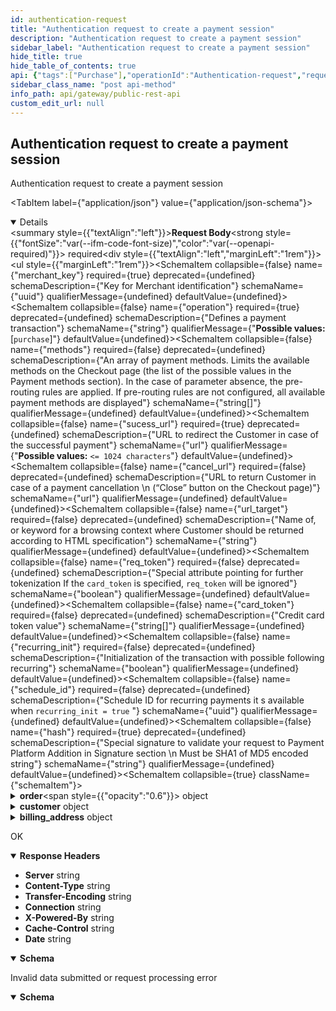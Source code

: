 ```yaml
---
id: authentication-request
title: "Authentication request to create a payment session"
description: "Authentication request to create a payment session"
sidebar_label: "Authentication request to create a payment session"
hide_title: true
hide_table_of_contents: true
api: {"tags":["Purchase"],"operationId":"Authentication-request","requestBody":{"required":true,"content":{"application/json":{"schema":{"example":{"merchant_key":"165a4be2-deed-11ed-9f00-b23db0a271b4","operation":"purchase","methods":["card"],"order":{"number":"order-1234","amount":"1.00","currency":"SAR","description":"gift"},"cancel_url":"https://example.com/cancel","success_url":"https://example.com/success","customer":{"name":"John Doe","email":"test@email.com"},"billing_address":{"country":"SA","state":"central","city":"Riyadh","address":"mmr qreen","zip":"00000","phone":"9665XXXXXXXX"},"recurring_init":"true","hash":"cc33b04679798ac31abbd9668c1e0f375df7ab39"},"type":"object","required":["merchant_key","operation","sucess_url","hash","order"],"description":"this object is used to start a a payment session","properties":{"merchant_key":{"description":"Key for Merchant identification","type":"string","format":"uuid"},"operation":{"type":"string","description":"Defines a payment transaction","enum":["purchase"]},"methods":{"type":"array","items":{"type":"string","description":"Names of the desired payment method to be available in the checkout page"},"description":"An array of payment methods. Limits the available methods on the Checkout page (the list of the possible values in the Payment methods section). In the case of parameter absence, the pre-routing rules are applied. If pre-routing rules are not configured, all available payment methods are displayed","example":"[stcpay ,visa]"},"sucess_url":{"type":"string","maxLength":1024,"format":"url","description":"URL to redirect the Customer in case of the successful payment"},"cancel_url":{"type":"string","maxLenght":1024,"format":"url","description":"URL to return Customer in case of a payment cancellation \n (“Close” button on the Checkout page)"},"url_target":{"type":"string","description":"Name of, or keyword for a browsing context where Customer should be returned according to HTML specification"},"req_token":{"type":"boolean","description":"Special attribute pointing for further tokenization If the `card_token` is specified, `req_token` will be ignored"},"card_token":{"type":"array","items":{"type":"string","description":"Credit card token value"},"maxLength":64,"description":"Credit card token value","example":"[f5d6a0ab6fcfb6487a39e2256e50fff3c95aaa97]"},"recurring_init":{"type":"boolean","description":"Initialization of the transaction with possible following recurring"},"schedule_id":{"type":"string","format":"uuid","description":"Schedule ID for recurring payments it s available when `recurring_init = true` "},"hash":{"type":"string","description":"Special signature to validate your request to Payment Platform Addition in Signature section \n Must be SHA1 of MD5 encoded string"},"order":{"allOf":[{"type":"object","description":"Information about an order","required":["number","amount","currency","description"],"properties":{"number":{"maxLenght":255,"type":"string","description":"Order ID"},"amount":{"type":"float","maxLength":255,"minimun":0,"description":"Pay attention that amount will be exponent so if you pass `1 it will be 1.00` "},"currency":{"type":"string","maxLength":3,"format":"ISO 4217","description":"Currency code in the ISO 4217 standard (e.g. 'SAR')."},"description":{"type":"string","maxLenght":1024,"description":"Product name"}}}]},"customer":{"allOf":[{"type":"object","description":"Customer's information. Send an object if a payment method needs","properties":{"name":{"type":"string","format":"Latin basic [a-z A-Z]","description":"Customer's name Condition: If the parameter is NOT specified in the request, then it will be displayed on the Checkout page (if a payment method needs) - the \"Cardholder\" field"},"email":{"type":"string","format":"email","maxLength":254,"description":"Customer's email address Condition: If the parameter is NOT specified in the request, then it will be displayed on the Checkout page (if a payment method needs) - the \"E-mail\" field"}}}]},"billing_address":{"type":"object","description":"Billing address information \n **Condition:** If the object or some object's parameters are NOT specified in the request, then it will be displayed on the Checkout page (if a payment method needs)","properties":{"country":{"type":"string","maxLength":2,"format":"ISO 3166-1 alpha-2","description":"Country code in the ISO 3166-1 alpha-2 format (e.g. 'SA')"},"state":{"type":"string","format":"ISO 3166-1 alpha-2","description":"Billing state address"},"address":{"type":"string","minimum":2,"maximum":32,"description":"Billing address"},"city":{"type":"string","minimum":2,"maximum":32,"description":"Billing city"},"house_number":{"type":"string","minimum":1,"maximum":9,"description":"house number","nullablle":true},"zip":{"type":"string","minimum":2,"maximum":10,"description":"Billing zip code"},"phone":{"type":"string","format":"phone","maxLength":32,"description":"Phone number in the `<country_code> <number>` format","example":"+966 xxxxxxxxx"}}}}}}}},"responses":{"200":{"headers":{"Server":{"schema":{"type":"string","example":"nginx"}},"Content-Type":{"schema":{"type":"string","example":"application/json"}},"Transfer-Encoding":{"schema":{"type":"string","example":"chunked"}},"Connection":{"schema":{"type":"string","example":"keep-alive"}},"X-Powered-By":{"schema":{"type":"string","example":"PHP/7.4.2"}},"Cache-Control":{"schema":{"type":"string","example":"no-cache, private"}},"Date":{"schema":{"type":"string","example":"Fri, 31 Jul 2020 09:06:28 GMT"}}},"description":"OK","content":{"application/json":{"schema":{"type":"object","description":"the session url it will be used to forward the customer to the checkout page","properties":{"redirect_url":{"type":"string","fromat":"url","readOnly":true}}}}}},"400":{"description":"Invalid data submitted or request processing error","content":{"application/json":{"schema":{"type":"object","properties":{"error_code":{"type":"integer"},"error_message":{"type":"string","description":"what cause the error"},"errors":{"type":"array","itmes":{"type":"object","properties":{"error_code":{"type":"integer"},"error_message":{"type":"string","description":"what cause the error"}}}}}}}}}},"description":"Authentication request to create a payment session","method":"post","path":"/v1/session/","servers":[{"url":"https://checkout.dineropay.com","description":"End point"}],"jsonRequestBodyExample":{"merchant_key":"165a4be2-deed-11ed-9f00-b23db0a271b4","operation":"purchase","methods":["card"],"order":{"number":"order-1234","amount":"1.00","currency":"SAR","description":"gift"},"cancel_url":"https://example.com/cancel","success_url":"https://example.com/success","customer":{"name":"John Doe","email":"test@email.com"},"billing_address":{"country":"SA","state":"central","city":"Riyadh","address":"mmr qreen","zip":"00000","phone":"9665XXXXXXXX"},"recurring_init":"true","hash":"cc33b04679798ac31abbd9668c1e0f375df7ab39"},"info":{"title":"Public REST API","description":"this is a test description will be replaced later with an actual meanning","version":"v5"},"postman":{"name":"Authentication request to create a payment session","description":{"type":"text/plain"},"url":{"path":["v1","session",""],"host":["{{baseUrl}}"],"query":[],"variable":[]},"header":[{"key":"Content-Type","value":"application/json"},{"key":"Accept","value":"application/json"}],"method":"POST","body":{"mode":"raw","raw":"\"\"","options":{"raw":{"language":"json"}}}}}
sidebar_class_name: "post api-method"
info_path: api/gateway/public-rest-api
custom_edit_url: null
---
```



## Authentication request to create a payment session



Authentication request to create a payment session

<MimeTabs><TabItem label={"application/json"} value={"application/json-schema"}><details style={{}} data-collapsed={false} open={true}><summary style={{"textAlign":"left"}}><strong>Request Body</strong><strong style={{"fontSize":"var(--ifm-code-font-size)","color":"var(--openapi-required)"}}> required</strong></summary><div style={{"textAlign":"left","marginLeft":"1rem"}}></div><ul style={{"marginLeft":"1rem"}}><SchemaItem collapsible={false} name={"merchant_key"} required={true} deprecated={undefined} schemaDescription={"Key for Merchant identification"} schemaName={"uuid"} qualifierMessage={undefined} defaultValue={undefined}></SchemaItem><SchemaItem collapsible={false} name={"operation"} required={true} deprecated={undefined} schemaDescription={"Defines a payment transaction"} schemaName={"string"} qualifierMessage={"**Possible values:** [`purchase`]"} defaultValue={undefined}></SchemaItem><SchemaItem collapsible={false} name={"methods"} required={false} deprecated={undefined} schemaDescription={"An array of payment methods. Limits the available methods on the Checkout page (the list of the possible values in the Payment methods section). In the case of parameter absence, the pre-routing rules are applied. If pre-routing rules are not configured, all available payment methods are displayed"} schemaName={"string[]"} qualifierMessage={undefined} defaultValue={undefined}></SchemaItem><SchemaItem collapsible={false} name={"sucess_url"} required={true} deprecated={undefined} schemaDescription={"URL to redirect the Customer in case of the successful payment"} schemaName={"url"} qualifierMessage={"**Possible values:** `<= 1024 characters`"} defaultValue={undefined}></SchemaItem><SchemaItem collapsible={false} name={"cancel_url"} required={false} deprecated={undefined} schemaDescription={"URL to return Customer in case of a payment cancellation \n (“Close” button on the Checkout page)"} schemaName={"url"} qualifierMessage={undefined} defaultValue={undefined}></SchemaItem><SchemaItem collapsible={false} name={"url_target"} required={false} deprecated={undefined} schemaDescription={"Name of, or keyword for a browsing context where Customer should be returned according to HTML specification"} schemaName={"string"} qualifierMessage={undefined} defaultValue={undefined}></SchemaItem><SchemaItem collapsible={false} name={"req_token"} required={false} deprecated={undefined} schemaDescription={"Special attribute pointing for further tokenization If the `card_token` is specified, `req_token` will be ignored"} schemaName={"boolean"} qualifierMessage={undefined} defaultValue={undefined}></SchemaItem><SchemaItem collapsible={false} name={"card_token"} required={false} deprecated={undefined} schemaDescription={"Credit card token value"} schemaName={"string[]"} qualifierMessage={undefined} defaultValue={undefined}></SchemaItem><SchemaItem collapsible={false} name={"recurring_init"} required={false} deprecated={undefined} schemaDescription={"Initialization of the transaction with possible following recurring"} schemaName={"boolean"} qualifierMessage={undefined} defaultValue={undefined}></SchemaItem><SchemaItem collapsible={false} name={"schedule_id"} required={false} deprecated={undefined} schemaDescription={"Schedule ID for recurring payments it s available when `recurring_init = true` "} schemaName={"uuid"} qualifierMessage={undefined} defaultValue={undefined}></SchemaItem><SchemaItem collapsible={false} name={"hash"} required={true} deprecated={undefined} schemaDescription={"Special signature to validate your request to Payment Platform Addition in Signature section \n Must be SHA1 of MD5 encoded string"} schemaName={"string"} qualifierMessage={undefined} defaultValue={undefined}></SchemaItem><SchemaItem collapsible={true} className={"schemaItem"}><details style={{}}><summary style={{}}><strong>order</strong><span style={{"opacity":"0.6"}}> object</span></summary><div style={{"marginLeft":"1rem"}}><div style={{"marginTop":".5rem","marginBottom":".5rem"}}>

Information about an order

</div><SchemaItem collapsible={false} name={"number"} required={true} deprecated={undefined} schemaDescription={"Order ID"} schemaName={"string"} qualifierMessage={undefined} defaultValue={undefined}></SchemaItem><SchemaItem collapsible={false} name={"amount"} required={true} deprecated={undefined} schemaDescription={"Pay attention that amount will be exponent so if you pass `1 it will be 1.00` "} schemaName={"float"} qualifierMessage={"**Possible values:** `<= 255 characters`"} defaultValue={undefined}></SchemaItem><SchemaItem collapsible={false} name={"currency"} required={true} deprecated={undefined} schemaDescription={"Currency code in the ISO 4217 standard (e.g. 'SAR')."} schemaName={"ISO 4217"} qualifierMessage={"**Possible values:** `<= 3 characters`"} defaultValue={undefined}></SchemaItem><SchemaItem collapsible={false} name={"description"} required={true} deprecated={undefined} schemaDescription={"Product name"} schemaName={"string"} qualifierMessage={undefined} defaultValue={undefined}></SchemaItem></div></details></SchemaItem><SchemaItem collapsible={true} className={"schemaItem"}><details style={{}}><summary style={{}}><strong>customer</strong><span style={{"opacity":"0.6"}}> object</span></summary><div style={{"marginLeft":"1rem"}}><div style={{"marginTop":".5rem","marginBottom":".5rem"}}>

Customer's information. Send an object if a payment method needs

</div><SchemaItem collapsible={false} name={"name"} required={false} deprecated={undefined} schemaDescription={"Customer's name Condition: If the parameter is NOT specified in the request, then it will be displayed on the Checkout page (if a payment method needs) - the \"Cardholder\" field"} schemaName={"Latin basic [a-z A-Z]"} qualifierMessage={undefined} defaultValue={undefined}></SchemaItem><SchemaItem collapsible={false} name={"email"} required={false} deprecated={undefined} schemaDescription={"Customer's email address Condition: If the parameter is NOT specified in the request, then it will be displayed on the Checkout page (if a payment method needs) - the \"E-mail\" field"} schemaName={"email"} qualifierMessage={"**Possible values:** `<= 254 characters`"} defaultValue={undefined}></SchemaItem></div></details></SchemaItem><SchemaItem collapsible={true} className={"schemaItem"}><details style={{}}><summary style={{}}><strong>billing_address</strong><span style={{"opacity":"0.6"}}> object</span></summary><div style={{"marginLeft":"1rem"}}><div style={{"marginTop":".5rem","marginBottom":".5rem"}}>

Billing address information 
 **Condition:** If the object or some object's parameters are NOT specified in the request, then it will be displayed on the Checkout page (if a payment method needs)

</div><SchemaItem collapsible={false} name={"country"} required={false} deprecated={undefined} schemaDescription={"Country code in the ISO 3166-1 alpha-2 format (e.g. 'SA')"} schemaName={"ISO 3166-1 alpha-2"} qualifierMessage={"**Possible values:** `<= 2 characters`"} defaultValue={undefined}></SchemaItem><SchemaItem collapsible={false} name={"state"} required={false} deprecated={undefined} schemaDescription={"Billing state address"} schemaName={"ISO 3166-1 alpha-2"} qualifierMessage={undefined} defaultValue={undefined}></SchemaItem><SchemaItem collapsible={false} name={"address"} required={false} deprecated={undefined} schemaDescription={"Billing address"} schemaName={"string"} qualifierMessage={"**Possible values:** `>= 2` and `<= 32`"} defaultValue={undefined}></SchemaItem><SchemaItem collapsible={false} name={"city"} required={false} deprecated={undefined} schemaDescription={"Billing city"} schemaName={"string"} qualifierMessage={"**Possible values:** `>= 2` and `<= 32`"} defaultValue={undefined}></SchemaItem><SchemaItem collapsible={false} name={"house_number"} required={false} deprecated={undefined} schemaDescription={"house number"} schemaName={"string"} qualifierMessage={"**Possible values:** `>= 1` and `<= 9`"} defaultValue={undefined}></SchemaItem><SchemaItem collapsible={false} name={"zip"} required={false} deprecated={undefined} schemaDescription={"Billing zip code"} schemaName={"string"} qualifierMessage={"**Possible values:** `>= 2` and `<= 10`"} defaultValue={undefined}></SchemaItem><SchemaItem collapsible={false} name={"phone"} required={false} deprecated={undefined} schemaDescription={"Phone number in the `<country_code> <number>` format"} schemaName={"phone"} qualifierMessage={"**Possible values:** `<= 32 characters`"} defaultValue={undefined}></SchemaItem></div></details></SchemaItem></ul></details></TabItem></MimeTabs><div><ApiTabs><TabItem label={"200"} value={"200"}><div>

OK

</div><details style={{"textAlign":"left","marginBottom":"1rem"}} data-collaposed={true} open={false}><summary style={{}}><strong>Response Headers</strong></summary><ul style={{"marginLeft":"1rem"}}><li className={"schemaItem"}><summary style={{}}><strong>Server</strong><span style={{"opacity":"0.6"}}> string</span></summary><div></div></li><li className={"schemaItem"}><summary style={{}}><strong>Content-Type</strong><span style={{"opacity":"0.6"}}> string</span></summary><div></div></li><li className={"schemaItem"}><summary style={{}}><strong>Transfer-Encoding</strong><span style={{"opacity":"0.6"}}> string</span></summary><div></div></li><li className={"schemaItem"}><summary style={{}}><strong>Connection</strong><span style={{"opacity":"0.6"}}> string</span></summary><div></div></li><li className={"schemaItem"}><summary style={{}}><strong>X-Powered-By</strong><span style={{"opacity":"0.6"}}> string</span></summary><div></div></li><li className={"schemaItem"}><summary style={{}}><strong>Cache-Control</strong><span style={{"opacity":"0.6"}}> string</span></summary><div></div></li><li className={"schemaItem"}><summary style={{}}><strong>Date</strong><span style={{"opacity":"0.6"}}> string</span></summary><div></div></li></ul></details><div><MimeTabs schemaType={"response"}><TabItem label={"application/json"} value={"application/json"}><SchemaTabs><TabItem label={"Schema"} value={"Schema"}><details style={{}} data-collapsed={false} open={true}><summary style={{"textAlign":"left"}}><strong>Schema</strong></summary><div style={{"textAlign":"left","marginLeft":"1rem"}}></div><ul style={{"marginLeft":"1rem"}}><SchemaItem collapsible={false} name={"redirect_url"} required={false} deprecated={undefined} schemaDescription={undefined} schemaName={"string"} qualifierMessage={undefined} defaultValue={undefined}></SchemaItem></ul></details></TabItem><TabItem label={"Example (from schema)"} value={"Example (from schema)"}><ResponseSamples responseExample={"{\n  \"redirect_url\": \"string\"\n}"} language={"json"}></ResponseSamples></TabItem></SchemaTabs></TabItem></MimeTabs></div></TabItem><TabItem label={"400"} value={"400"}><div>

Invalid data submitted or request processing error

</div><div><MimeTabs schemaType={"response"}><TabItem label={"application/json"} value={"application/json"}><SchemaTabs><TabItem label={"Schema"} value={"Schema"}><details style={{}} data-collapsed={false} open={true}><summary style={{"textAlign":"left"}}><strong>Schema</strong></summary><div style={{"textAlign":"left","marginLeft":"1rem"}}></div><ul style={{"marginLeft":"1rem"}}><SchemaItem collapsible={false} name={"error_code"} required={false} deprecated={undefined} schemaDescription={undefined} schemaName={"integer"} qualifierMessage={undefined} defaultValue={undefined}></SchemaItem><SchemaItem collapsible={false} name={"error_message"} required={false} deprecated={undefined} schemaDescription={"what cause the error"} schemaName={"string"} qualifierMessage={undefined} defaultValue={undefined}></SchemaItem><SchemaItem collapsible={false} name={"errors"} required={false} deprecated={undefined} schemaDescription={undefined} schemaName={"array"} qualifierMessage={undefined} defaultValue={undefined}></SchemaItem></ul></details></TabItem><TabItem label={"Example (from schema)"} value={"Example (from schema)"}><ResponseSamples responseExample={"{\n  \"error_code\": 0,\n  \"error_message\": \"string\",\n  \"errors\": [\n    null\n  ]\n}"} language={"json"}></ResponseSamples></TabItem></SchemaTabs></TabItem></MimeTabs></div></TabItem></ApiTabs></div>
      